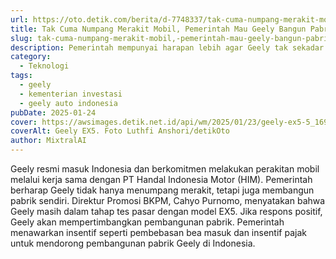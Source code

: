 ```yaml
---
url: https://oto.detik.com/berita/d-7748337/tak-cuma-numpang-merakit-mobil-pemerintah-mau-geely-bangun-pabrik-di-indonesia
title: Tak Cuma Numpang Merakit Mobil, Pemerintah Mau Geely Bangun Pabrik di Indonesia
slug: tak-cuma-numpang-merakit-mobil,-pemerintah-mau-geely-bangun-pabrik-di-indonesia
description: Pemerintah mempunyai harapan lebih agar Geely tak sekadar menumpang merakit mobil di fasilitas milik orang lain, tapi juga membangun pabriknya sendiri.
category:
  - Teknologi
tags:
  - geely
  - kementerian investasi
  - geely auto indonesia
pubDate: 2025-01-24
cover: https://awsimages.detik.net.id/api/wm/2025/01/23/geely-ex5-5_169.jpeg?wid=54&w=650&v=1&t=jpeg
coverAlt: Geely EX5. Foto Luthfi Anshori/detikOto
author: MixtralAI
---
```

Geely resmi masuk Indonesia dan berkomitmen melakukan perakitan mobil melalui kerja sama dengan PT Handal Indonesia Motor (HIM). Pemerintah berharap Geely tidak hanya menumpang merakit, tetapi juga membangun pabrik sendiri. Direktur Promosi BKPM, Cahyo Purnomo, menyatakan bahwa Geely masih dalam tahap tes pasar dengan model EX5. Jika respons positif, Geely akan mempertimbangkan pembangunan pabrik. Pemerintah menawarkan insentif seperti pembebasan bea masuk dan insentif pajak untuk mendorong pembangunan pabrik Geely di Indonesia.
